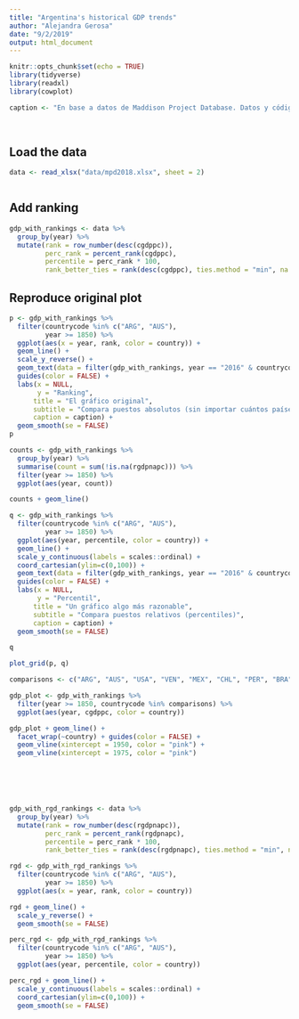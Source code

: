 ```yaml
---
title: "Argentina's historical GDP trends"
author: "Alejandra Gerosa"
date: "9/2/2019"
output: html_document
---
```


```r
knitr::opts_chunk$set(echo = TRUE)
library(tidyverse)
library(readxl)
library(cowplot)

caption <- "En base a datos de Maddison Project Database. Datos y código disponibles en github.com/alegerosa/maddison-project-data"
  
  
```

## Load the data



```r
data <- read_xlsx("data/mpd2018.xlsx", sheet = 2)



```

## Add ranking

```r
gdp_with_rankings <- data %>%
  group_by(year) %>%
  mutate(rank = row_number(desc(cgdppc)),
         perc_rank = percent_rank(cgdppc),
         percentile = perc_rank * 100,
         rank_better_ties = rank(desc(cgdppc), ties.method = "min", na.last = "keep"))
```

## Reproduce original plot

```r

p <- gdp_with_rankings %>%
  filter(countrycode %in% c("ARG", "AUS"),
         year >= 1850) %>% 
  ggplot(aes(x = year, rank, color = country)) +
  geom_line() +
  scale_y_reverse() +
  geom_text(data = filter(gdp_with_rankings, year == "2016" & countrycode %in% c("ARG", "AUS")), aes(label = country, colour = country, x = Inf, y = rank), hjust = 1) +
  guides(color = FALSE) +
  labs(x = NULL,
       y = "Ranking",
      title = "El gráfico original",
      subtitle = "Compara puestos absolutos (sin importar cuántos países haya cada año)",
      caption = caption) +
  geom_smooth(se = FALSE)
p

```


```r
counts <- gdp_with_rankings %>%
  group_by(year) %>% 
  summarise(count = sum(!is.na(rgdpnapc))) %>% 
  filter(year >= 1850) %>%
  ggplot(aes(year, count))

counts + geom_line()

```

```r
q <- gdp_with_rankings %>%
  filter(countrycode %in% c("ARG", "AUS"),
         year >= 1850) %>% 
  ggplot(aes(year, percentile, color = country)) +
  geom_line() +
  scale_y_continuous(labels = scales::ordinal) +
  coord_cartesian(ylim=c(0,100)) +
  geom_text(data = filter(gdp_with_rankings, year == "2016" & countrycode %in% c("ARG", "AUS")), aes(label = country, colour = country, x = Inf, y = percentile), hjust = 1) +
  guides(color = FALSE) +
  labs(x = NULL,
       y = "Percentil",
      title = "Un gráfico algo más razonable",
      subtitle = "Compara puestos relativos (percentiles)",
      caption = caption) +
  geom_smooth(se = FALSE)

q


```

```r
plot_grid(p, q)


```


```r
comparisons <- c("ARG", "AUS", "USA", "VEN", "MEX", "CHL", "PER", "BRA", "IRL", "ITA", "ESP", "PRY")

gdp_plot <- gdp_with_rankings %>%
  filter(year >= 1850, countrycode %in% comparisons) %>% 
  ggplot(aes(year, cgdppc, color = country))

gdp_plot + geom_line() +
  facet_wrap(~country) + guides(color = FALSE) +
  geom_vline(xintercept = 1950, color = "pink") +
  geom_vline(xintercept = 1975, color = "pink")




  

```

```r

gdp_with_rgd_rankings <- data %>%
  group_by(year) %>%
  mutate(rank = row_number(desc(rgdpnapc)),
         perc_rank = percent_rank(rgdpnapc),
         percentile = perc_rank * 100,
         rank_better_ties = rank(desc(rgdpnapc), ties.method = "min", na.last = "keep"))

rgd <- gdp_with_rgd_rankings %>%
  filter(countrycode %in% c("ARG", "AUS"),
         year >= 1850) %>% 
  ggplot(aes(x = year, rank, color = country)) 

rgd + geom_line() +
  scale_y_reverse() +
  geom_smooth(se = FALSE)

perc_rgd <- gdp_with_rgd_rankings %>%
  filter(countrycode %in% c("ARG", "AUS"),
         year >= 1850) %>% 
  ggplot(aes(year, percentile, color = country))

perc_rgd + geom_line() +
  scale_y_continuous(labels = scales::ordinal) +
  coord_cartesian(ylim=c(0,100)) +
  geom_smooth(se = FALSE)



```